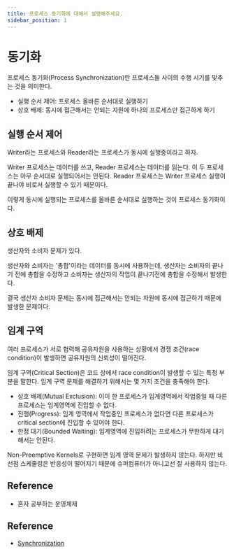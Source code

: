 ```yaml
---
title: 프로세스 동기화에 대해서 설명해주세요.
sidebar_position: 1
---
```


# 동기화

프로세스 동기화(Process Synchronization)란 프로세스들 사이의 수행 시기를 맞추는 것을 의미한다.

- 실행 순서 제어: 프로세스 올바른 순서대로 실행하기
- 상호 배제: 동시에 접근해서는 안되는 자원에 하나의 프로세스만 접근하게 하기

## 실행 순서 제어

Writer라는 프로세스와 Reader라는 프로세스가 동시에 실행중이라고 하자.

Writer 프로세스는 데이터를 쓰고, Reader 프로세스는 데이터를 읽는다.
이 두 프로세스는 아무 순서대로 실행되어서는 안된다. Reader 프로세스는
Writer 프로세스 실행이 끝나야 비로서 실행할 수 있기 때문이다.

이렇게 동시에 실행되는 프로세스를 올바른 순서대로 실행하는 것이 프로세스 동기화이다.

## 상호 배제

생산자와 소비자 문제가 있다.

생산자와 소비자는 '총합'이라는 데이터를 동시에 사용하는데,
생산자는 소비자의 끝나기 전에 총합을 수정하고 소비자는 생산자의 작업이 끝나기전에
총합을 수정해서 발생한다.

결국 생산자 소비자 문제는 동시에 접근해서는 안되는 자원에 동시에 접근하기 때문에 발생한 문제이다.

## 임계 구역

여러 프로세스가 서로 협력해 공유자원을 사용하는 상황에서 경쟁 조건(race condition)이 발생하면
공유자원의 신뢰성이 떨어진다.

임계 구역(Critical Section)은 코드 상에서 race condition이 발생할 수 있는 특정 부분을
말한다. 임계 구역 문제를 해결하기 위해서는 몇 가지 조건을 충족해야 한다.

- 상호 배제(Mutual Exclusion): 이미 한 프로세스가 임계영역에서 작업중일 때 다른 프로세스는
  임계영역에 진입할 수 없다.
- 진행(Progress): 임계 영역에서 작업중인 프로세스가 없다면 다른 프로세스가 critical section에
  진입할 수 있어야 한다.
- 한정 대기(Bounded Waiting): 임계영역에 진입하려는 프로세스가 무한하게 대기해서는 안된다.

Non-Preemptive Kernels로 구현하면 임계 영역 문제가 발생하지 않는다. 하지만 비선점 스케줄링은 반응성이
떨어지기 때문에 슈퍼컴퓨터가 아니고선 잘 사용하지 않는다.

## Reference

- 혼자 공부하는 운영체제

## Reference

- [Synchronization](https://parksb.github.io/article/10.html)
